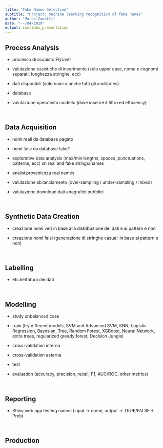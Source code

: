 ```yaml
---
title: "Fake Names Detection"
subtitle: "Project: machine learning recognition of fake names"
author: "Marco Zanotti"
date: "--/04/2019"
output: ioslides_presentation
---
```


## Process Analysis

- processo di acquisto FlyUvet

- valutazione casistiche di inserimento (solo upper case, nome e cognomi separati,
lunghezza stringhe, ecc)

- dati disponibili (solo nomi o anche tutti gli ancillaries)

- database

- valutazione operatività modello (dove inserire il filtro ed efficiency)

&nbsp;


## Data Acquisition

- nomi reali da database pagato

- nomi falsi da database fake?

- explorative data analysis (max/min lengths, spaces, punctuations,
patterns, ecc) on real and fake strings/names

- analisi provenienza real names

- valutazione sbilanciamento (over-sampling / under-sampling / mixed)

- valutazione download dati anagrafici pubblici

&nbsp;


## Synthetic Data Creation

- creazione nomi veri in base alla distribuzione dei dati e ai pattern e non

- creazione nomi falsi (generazione di stringhe casuali in base ai pattern e non)

&nbsp;


## Labelling

- etichettatura dei dati

&nbsp;


## Modelling
- study unbalanced case

- train (try different models, SVM and Advanced SVM, KNN, Logistic Regression, 
Bayesian, Tree, Random Forest, XGBoost, Neural Network, extra trees, regularized 
greedy forest, Decision Jungle)

- cross-validation interna

- cross-validation esterna

- test

- evaluation (accuracy, precision, recall, F1, AUC/ROC, other metrics)

&nbsp;


## Reporting

- Shiny web app testing names (input -> nome, output -> TRUE/FALSE + Prob)

&nbsp;


## Production

&nbsp;


